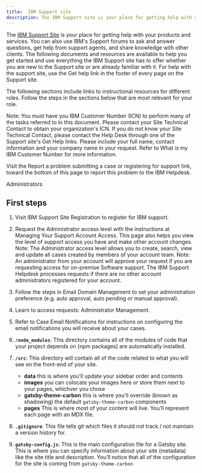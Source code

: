 ```yaml
---
title:  IBM Support site
description: The IBM Support site is your place for getting help with your products and services.
---
```


<PageDescription>

The [IBM Support Site](https://www.ibm.com/mysupport/s/?language=en_US) is your place for getting help with your products and services.
You can also use IBM's Support forums to ask and answer questions, get help from support agents, and share knowledge with other clients. The following documents and resources are available to help you get started and use everything the IBM Support site has to offer whether you are new to the Support site or are already familiar with it.
For help with the support site, use the Get help link in the footer of every page on the Support site.

The following sections include links to instructional resources for different roles. Follow the steps in the sections below that are most relevant for your role.

Note: You must have you IBM Customer Number (ICN) to perform many of the tasks referred to in this document. Please contact your Site Technical Contact to obtain your organization's ICN. If you do not know your Site Technical Contact, please contact the Help Desk through one of the Support site's Get Help links. Please include your full name, contact information and your company name in your request. Refer to What is my IBM Customer Number for more information.

Visit the Report a problem submitting a case or registering for support link, toward the bottom of this page to report this problem to the IBM Helpdesk.

Administrators
</PageDescription>

## First steps

1. Visit IBM Support Site Registration to register for IBM support.

2. Request the Administrator access level with the instructions at Managing Your Support Account Access. This page also helps you view the level of support access you have and make other account changes.
Note: The Administrator access level allows you to create, search, view and update all cases created by members of your account team.
Note: An administrator from your account will approve your request if you are requesting access for on-premise Software support. The IBM Support Helpdesk processes requests if there are no other account administrators registered for your account.

3. Follow the steps in Email Domain Management to set your administration preference (e.g. auto approval, auto pending or manual approval).

4. Learn to access requests: Administrator Management.

5. Refer to Case Email Notifications for instructions on configuring the email notifications you will receive about your cases.

1.  **`/node_modules`**: This directory contains all of the modules of code that
    your project depends on (npm packages) are automatically installed.

1.  **`/src`**: This directory will contain all of the code related to what you
    will see on the front-end of your site.

    - **data** this is where you’ll update your sidebar order and contents
    - **images** you can colocate your images here or store them next to your
      pages, whichver you chose
    - **gatsby-theme-carbon** this is where you’ll override (known as shadowing)
      the default `gatsby-theme-carbon` components
    - **pages** This is where most of your content will live. You’ll represent
      each page with an MDX file.

1.  **`.gitignore`**: This file tells git which files it should not track / not
    maintain a version history for.

1.  **`gatsby-config.js`**: This is the main configuration file for a Gatsby
    site. This is where you can specify information about your site (metadata)
    like the site title and description. You’ll notice that all of the
    configuration for the site is coming from `gatsby-theme-carbon`
